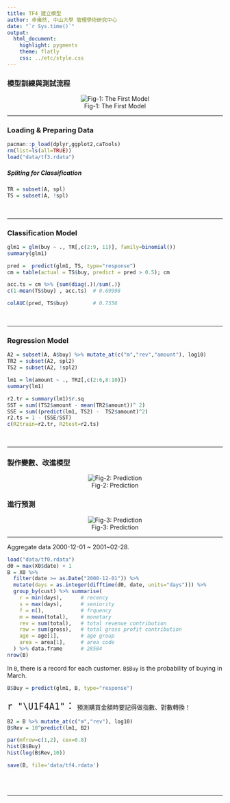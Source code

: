 ---
title: TF4_建立模型 
author: 卓雍然, 中山大學 管理學術研究中心
date: "`r Sys.time()`"
output:
  html_document:
    highlight: pygments
    theme: flatly
    css: ../etc/style.css
---


### 模型訓練與測試流程

<center>

![Fig-1: The First Model](fig/modeling.jpg)
</center>

<hr>

### Loading & Preparing Data
```{r echo=T, message=F, cache=F, warning=F}
pacman::p_load(dplyr,ggplot2,caTools)
rm(list=ls(all=TRUE))
load("data/tf3.rdata")
```

##### Spliting for Classification 
```{r}
TR = subset(A, spl)
TS = subset(A, !spl)
```
<br><hr>

### Classification Model
```{r}
glm1 = glm(buy ~ ., TR[,c(2:9, 11)], family=binomial()) 
summary(glm1)
```

```{r}
pred =  predict(glm1, TS, type="response")
cm = table(actual = TS$buy, predict = pred > 0.5); cm
```

```{r}
acc.ts = cm %>% {sum(diag(.))/sum(.)}
c(1-mean(TS$buy) , acc.ts)  # 0.69998
```

```{r}
colAUC(pred, TS$buy)        # 0.7556
```
<br><hr>

### Regression Model
```{r}
A2 = subset(A, A$buy) %>% mutate_at(c("m","rev","amount"), log10)
TR2 = subset(A2, spl2)
TS2 = subset(A2, !spl2)
```

```{r}
lm1 = lm(amount ~ ., TR2[,c(2:6,8:10)])
summary(lm1)
```

```{r}
r2.tr = summary(lm1)$r.sq
SST = sum((TS2$amount - mean(TR2$amount))^ 2)
SSE = sum((predict(lm1, TS2) -  TS2$amount)^2)
r2.ts = 1 - (SSE/SST)
c(R2train=r2.tr, R2test=r2.ts)
```
<br><hr>

### 製作變數、改進模型

<center>

![Fig-2: Prediction](fig/improving.png)

</center>


### 進行預測

<center>

![Fig-3: Prediction](fig/prediction.png)
</center>

<hr>

Aggregate data 2000-12-01 ~ 2001~02-28. 
```{r}
load("data/tf0.rdata")
d0 = max(X0$date) + 1
B = X0 %>% 
  filter(date >= as.Date("2000-12-01")) %>% 
  mutate(days = as.integer(difftime(d0, date, units="days"))) %>% 
  group_by(cust) %>% summarise(
    r = min(days),      # recency
    s = max(days),      # seniority
    f = n(),            # frquency
    m = mean(total),    # monetary
    rev = sum(total),   # total revenue contribution
    raw = sum(gross),   # total gross profit contribution
    age = age[1],       # age group
    area = area[1],     # area code
  ) %>% data.frame      # 28584
nrow(B)
```

In `B`, there is a record for each customer. `B$Buy` is the probability of buying in March.
```{r}
B$Buy = predict(glm1, B, type="response")
```

<span style="font-size:24px">`r "\U1F4A1"`：</span>
預測購買金額時要記得做指數、對數轉換！

```{r}
B2 = B %>% mutate_at(c("m","rev"), log10)
B$Rev = 10^predict(lm1, B2)
```

```{r fig.height=2.4, fig.width=7.2}
par(mfrow=c(1,2), cex=0.8)
hist(B$Buy)
hist(log(B$Rev,10))
```

```{r}
save(B, file='data/tf4.rdata')
```

<br><br><hr>

